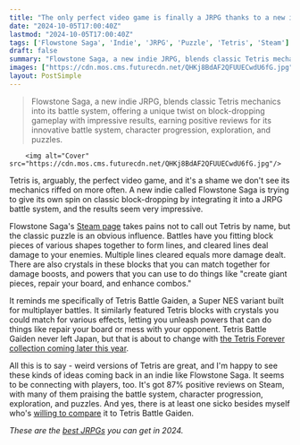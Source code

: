 ```yaml
---
title: "The only perfect video game is finally a JRPG thanks to a new indie channeling a 31-year-old cult classic SNES Tetris game that never left Japan"
date: "2024-10-05T17:00:40Z"
lastmod: "2024-10-05T17:00:40Z"
tags: ['Flowstone Saga', 'Indie', 'JRPG', 'Puzzle', 'Tetris', 'Steam']
draft: false
summary: "Flowstone Saga, a new indie JRPG, blends classic Tetris mechanics into its battle system, offering a unique twist on block-dropping gameplay with impressive results, earning positive reviews for its innovative battle system, character progression, exploration, and puzzles."
images: ["https://cdn.mos.cms.futurecdn.net/QHKj8BdAF2QFUUECwdU6fG.jpg"]
layout: PostSimple
---
```

> Flowstone Saga, a new indie JRPG, blends classic Tetris mechanics into its battle system, offering a unique twist on block-dropping gameplay with impressive results, earning positive reviews for its innovative battle system, character progression, exploration, and puzzles.


        <img alt="Cover" src="https://cdn.mos.cms.futurecdn.net/QHKj8BdAF2QFUUECwdU6fG.jpg"/>
        
Tetris is, arguably, the perfect video game, and it's a shame we don't see its mechanics riffed on more often. A new indie called Flowstone Saga is trying to give its own spin on classic block-dropping by integrating it into a JRPG battle system, and the results seem very impressive.

Flowstone Saga's [Steam page](https://store.steampowered.com/app/1372000/Flowstone_Saga/) takes pains not to call out Tetris by name, but the classic puzzle is an obvious influence. Battles have you fitting block pieces of various shapes together to form lines, and cleared lines deal damage to your enemies. Multiple lines cleared equals more damage dealt. There are also crystals in these blocks that you can match together for damage boosts, and powers that you can use to do things like "create giant pieces, repair your board, and enhance combos."

It reminds me specifically of Tetris Battle Gaiden, a Super NES variant built for multiplayer battles. It similarly featured Tetris blocks with crystals you could match for various effects, letting you unleash powers that can do things like repair your board or mess with your opponent. Tetris Battle Gaiden never left Japan, but that is about to change with [the Tetris Forever collection coming later this year](https://www.gamesradar.com/games/puzzle/the-retro-collection-tetris-has-always-deserved-is-finally-coming-complete-with-the-incredible-snes-battle-tetris-variant-thats-been-lost-in-japan-for-31-years/).

All this is to say - weird versions of Tetris are great, and I'm happy to see these kinds of ideas coming back in an indie like Flowstone Saga. It seems to be connecting with players, too. It's got 87% positive reviews on Steam, with many of them praising the battle system, character progression, exploration, and puzzles. And yes, there is at least one sicko besides myself who's [willing to compare](https://steamcommunity.com/id/kattegory/recommended/1372000/) it to Tetris Battle Gaiden. 

*These are the *[<em>best JRPGs</em>](https://www.gamesradar.com/best-jrpgs/)* you can get in 2024.*
        